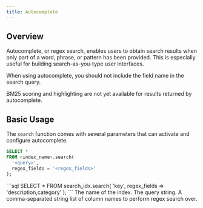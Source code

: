 ```yaml
---
title: Autocomplete
---
```


## Overview

Autocomplete, or regex search, enables users to obtain search results when only part of a word, phrase,
or pattern has been provided. This is especially useful for building search-as-you-type user interfaces.

When using autocomplete, you should not include the field name in the search query.

<Note>
BM25 scoring and highlighting are not yet available for results returned by autocomplete.
</Note>

## Basic Usage

The `search` function comes with several parameters that can activate and configure autocomplete.

```sql
SELECT *
FROM <index_name>.search(
  '<query>',
  regex_fields = '<regex_fields>'
);
```

<Accordion title="Example Usage">
```sql
SELECT *
FROM search_idx.search(
  'key',
  regex_fields => 'description,category'
);
```
</Accordion>

<ParamField body="index_name" required>
  The name of the index.
</ParamField>
<ParamField body="query" required>
  The query string.
</ParamField>
<ParamField body="regex_fields" required>
  A comma-separated string list of column names to perform regex search over.
</ParamField>
